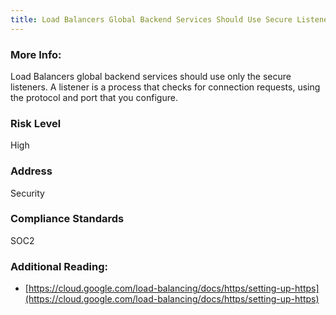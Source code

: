 ```yaml
---
title: Load Balancers Global Backend Services Should Use Secure Listeners
---
```


### More Info:

Load Balancers global backend services should use only the secure listeners. A listener is a process that checks for connection requests, using the protocol and port that you configure.

### Risk Level

High

### Address

Security

### Compliance Standards

SOC2

### Additional Reading:

- [https://cloud.google.com/load-balancing/docs/https/setting-up-https](https://cloud.google.com/load-balancing/docs/https/setting-up-https)
